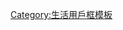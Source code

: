 {{Userbox
  |id-c=#EEBBCB
  |id-fc=#F7FCFE
  |id-s=20
  |id={{User 年龄/周岁|17}}
  |info=这个用户是'''[[17岁教|永远的17歲]]'''。
  |info-c=skyblue
  |info-fc=black
  |info-s=10
  |border-c=#EEBBCB
  |border-s=1
  |usercategory=永远17岁的维基人
}}
<noinclude>
[[Category:生活用戶框模板]]
</noinclude>